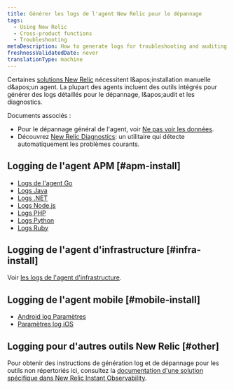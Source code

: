 ```yaml
---
title: Générer les logs de l'agent New Relic pour le dépannage
tags:
  - Using New Relic
  - Cross-product functions
  - Troubleshooting
metaDescription: How to generate logs for troubleshooting and auditing for New Relic agents.
freshnessValidatedDate: never
translationType: machine
---
```


Certaines [solutions New Relic](https://newrelic.com/instant-observability/) nécessitent l&amp;apos;installation manuelle d&amp;apos;un agent. La plupart des agents incluent des outils intégrés pour générer des logs détaillés pour le dépannage, l&amp;apos;audit et les diagnostics.

Documents associés :

* Pour le dépannage général de l'agent, voir [Ne pas voir les données](/docs/agents/manage-apm-agents/troubleshooting/not-seeing-data).
* Découvrez [New Relic Diagnostics](/docs/using-new-relic/cross-product-functions/troubleshooting/new-relic-diagnostics): un utilitaire qui détecte automatiquement les problèmes courants.

## Logging de l'agent APM [#apm-install]

* [Logs de l'agent Go](/docs/agents/go-agent/configuration/go-agent-logging)
* [Logs Java](/docs/agents/java-agent/troubleshooting/generate-debug-logs-troubleshooting-java)
* [Logs .NET](/docs/agents/net-agent/troubleshooting/generate-logs-troubleshooting-net)
* [Logs Node.js](/docs/agents/nodejs-agent/troubleshooting/generate-trace-log-troubleshooting-nodejs)
* [Logs PHP](/docs/agents/php-agent/troubleshooting/generating-logs-troubleshooting-php)
* [Logs Python](/docs/agents/python-agent/troubleshooting/python-agent-logging)
* [Logs Ruby](/docs/agents/ruby-agent/troubleshooting/generating-logs-troubleshooting-ruby)

## Logging de l'agent d'infrastructure [#infra-install]

Voir [les logs de l'agent d'infrastructure](/docs/infrastructure/new-relic-infrastructure/troubleshooting/generate-logs-troubleshooting-infrastructure).

## Logging de l'agent mobile [#mobile-install]

* [Android log Paramètres](/docs/mobile-monitoring/new-relic-mobile-android/api-guides/android-agent-configuration-feature-flags#logging)
* [Paramètres log iOS](/docs/mobile-monitoring/new-relic-mobile-ios/installation/ios-manual-installation#logging)

## Logging pour d'autres outils New Relic [#other]

Pour obtenir des instructions de génération log et de dépannage pour les outils non répertoriés ici, consultez la [documentation d'une solution spécifique dans New Relic Instant Observability](https://newrelic.com/instant-observability/).